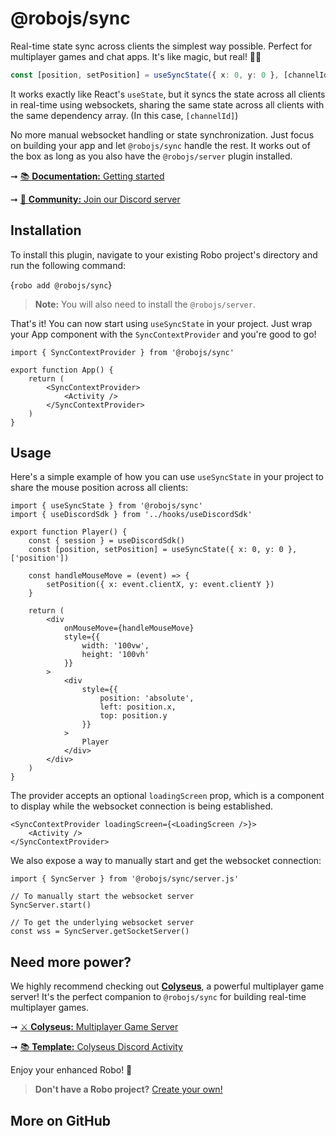 
# @robojs/sync

Real-time state sync across clients the simplest way possible. Perfect for multiplayer games and chat apps. It's like magic, but real! 🎩✨

```ts
const [position, setPosition] = useSyncState({ x: 0, y: 0 }, [channelId])
```

It works exactly like React's `useState`, but it syncs the state across all clients in real-time using websockets, sharing the same state across all clients with the same dependency array. (In this case, `[channelId]`)

No more manual websocket handling or state synchronization. Just focus on building your app and let `@robojs/sync` handle the rest. It works out of the box as long as you also have the `@robojs/server` plugin installed.

➞ [📚 **Documentation:** Getting started](https://docs.roboplay.dev/docs/getting-started)

➞ [🚀 **Community:** Join our Discord server](https://roboplay.dev/discord)

## Installation 

To install this plugin, navigate to your existing Robo project's directory and run the following command:

<Terminal execute>{`robo add @robojs/sync`}</Terminal>

> **Note:** You will also need to install the `@robojs/server`.

That's it! You can now start using `useSyncState` in your project. Just wrap your App component with the `SyncContextProvider` and you're good to go!

```tsx
import { SyncContextProvider } from '@robojs/sync'

export function App() {
	return (
		<SyncContextProvider>
			<Activity />
		</SyncContextProvider>
	)
}
```

## Usage 

Here's a simple example of how you can use `useSyncState` in your project to share the mouse position across all clients:

```tsx
import { useSyncState } from '@robojs/sync'
import { useDiscordSdk } from '../hooks/useDiscordSdk'

export function Player() {
	const { session } = useDiscordSdk()
	const [position, setPosition] = useSyncState({ x: 0, y: 0 }, ['position'])

	const handleMouseMove = (event) => {
		setPosition({ x: event.clientX, y: event.clientY })
	}

	return (
		<div
			onMouseMove={handleMouseMove}
			style={{
				width: '100vw',
				height: '100vh'
			}}
		>
			<div
				style={{
					position: 'absolute',
					left: position.x,
					top: position.y
				}}
			>
				Player
			</div>
		</div>
	)
}
```

The provider accepts an optional `loadingScreen` prop, which is a component to display while the websocket connection is being established.

```tsx
<SyncContextProvider loadingScreen={<LoadingScreen />}>
	<Activity />
</SyncContextProvider>
```

We also expose a way to manually start and get the websocket connection:

```tsx
import { SyncServer } from '@robojs/sync/server.js'

// To manually start the websocket server
SyncServer.start()

// To get the underlying websocket server
const wss = SyncServer.getSocketServer()
```

## Need more power? 

We highly recommend checking out [**Colyseus**](https://colyseus.io/), a powerful multiplayer game server! It's the perfect companion to `@robojs/sync` for building real-time multiplayer games.

➞ [⚔ **Colyseus:** Multiplayer Game Server](https://colyseus.io/)

➞ [📚 **Template:** Colyseus Discord Activity](https://github.com/Wave-Play/robo.js/tree/main/templates/activity-ts-colyseus-react)

Enjoy your enhanced Robo! 🚀

> **Don't have a Robo project?** [Create your own!](https://docs.roboplay.dev/docs/getting-started)


## More on GitHub

<CardContainer><Card href="https://github.com/Wave-Play/robo.js/tree/main/packages/plugin-sync" title="🔗 GitHub Repository" description="Explore source code on GitHub."/></CardContainer>
